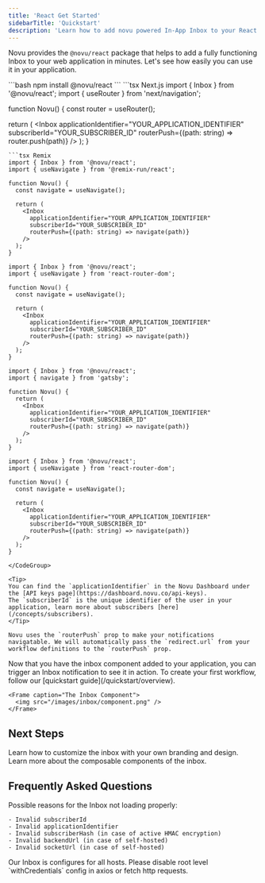 ```yaml
---
title: 'React Get Started'
sidebarTitle: 'Quickstart'
description: 'Learn how to add novu powered In-App Inbox to your React app'
---
```


Novu provides the `@novu/react` package that helps to add a fully functioning Inbox to your web application in minutes. Let's see how easily you can use it in your application.

<Steps>
  <Step title="Install the Inbox package">
```bash
npm install @novu/react
```
  </Step>
  <Step title="Add the inbox code to your react file">
    <CodeGroup>
```tsx Next.js
import { Inbox } from '@novu/react';
import { useRouter } from 'next/navigation';

function Novu() {
  const router = useRouter();

  return (
    <Inbox
      applicationIdentifier="YOUR_APPLICATION_IDENTIFIER"
      subscriberId="YOUR_SUBSCRIBER_ID"
      routerPush={(path: string) =>  router.push(path)}
    />
  );
}
```
```tsx Remix
import { Inbox } from '@novu/react';
import { useNavigate } from '@remix-run/react';

function Novu() {
  const navigate = useNavigate();

  return (
    <Inbox
      applicationIdentifier="YOUR_APPLICATION_IDENTIFIER"
      subscriberId="YOUR_SUBSCRIBER_ID"
      routerPush={(path: string) => navigate(path)}
    />
  );
}
```
```tsx React Router
import { Inbox } from '@novu/react';
import { useNavigate } from 'react-router-dom';

function Novu() {
  const navigate = useNavigate();

  return (
    <Inbox
      applicationIdentifier="YOUR_APPLICATION_IDENTIFIER"
      subscriberId="YOUR_SUBSCRIBER_ID"
      routerPush={(path: string) => navigate(path)}
    />
  );
}
```
```tsx Gatsby
import { Inbox } from '@novu/react';
import { navigate } from 'gatsby';

function Novu() {
  return (
    <Inbox
      applicationIdentifier="YOUR_APPLICATION_IDENTIFIER"
      subscriberId="YOUR_SUBSCRIBER_ID"
      routerPush={(path: string) => navigate(path)}
    />
  );
}
```
```tsx Create React App
import { Inbox } from '@novu/react';
import { useNavigate } from 'react-router-dom';

function Novu() {
  const navigate = useNavigate();

  return (
    <Inbox
      applicationIdentifier="YOUR_APPLICATION_IDENTIFIER"
      subscriberId="YOUR_SUBSCRIBER_ID"
      routerPush={(path: string) => navigate(path)}
    />
  );
}
```
    </CodeGroup>

    <Tip>
    You can find the `applicationIdentifier` in the Novu Dashboard under the [API keys page](https://dashboard.novu.co/api-keys).
    The `subscriberId` is the unique identifier of the user in your application, learn more about subscribers [here](/concepts/subscribers).
    </Tip>

    Novu uses the `routerPush` prop to make your notifications navigatable. We will automatically pass the `redirect.url` from your workflow definitions to the `routerPush` prop.
  </Step>
  <Step title="Trigger a notification">
    Now that you have the inbox component added to your application, you can trigger an Inbox notification to see it in action.
    To create your first workflow, follow our [quickstart guide](/quickstart/overview).

    <Frame caption="The Inbox Component">
      <img src="/images/inbox/component.png" />
    </Frame>
  </Step>
</Steps>

## Next Steps

<CardGroup cols={2}>
  <Card title="Customize the inbox" href="/inbox/react/styling">
    Learn how to customize the inbox with your own branding and design.
  </Card>
  <Card
    title="Learn the components"
    href="/inbox/react/components/overview"
  >
    Learn more about the composable components of the inbox.
  </Card>
</CardGroup>

## Frequently Asked Questions

<AccordionGroup>
  <Accordion title="The Inbox is not loading properly.">

Possible reasons for the Inbox not loading properly:

    - Invalid subscriberId
    - Invalid applicationIdentifier
    - Invalid subscriberHash (in case of active HMAC encryption)
    - Invalid backendUrl (in case of self-hosted)
    - Invalid socketUrl (in case of self-hosted)

  </Accordion>

  <Accordion title="How to fix CORS error with Inbox?">
  Our Inbox is configures for all hosts. Please disable root level `withCredentials` config in axios or fetch http requests.

  </Accordion>
</AccordionGroup>

